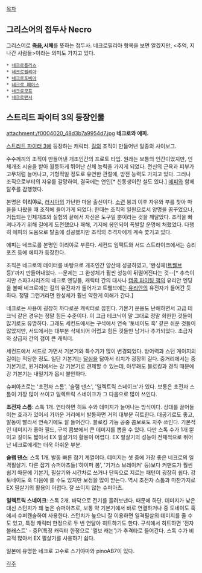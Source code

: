 [[목차]]
== 그리스어의 접두사 Necro ==
그리스어로 '''[[죽음]],시체'''를 뜻하는 접두사. 네크로필리아 항목을 보면 알겠지만, <추억, 지나간 사람들>이라는 의미도 가지고 있다.

 * [[네크로폴리스]]
 * [[네크로필리아]]
 * [[네크로포비아]]
 * [[네크로 페이스]]
 * [[네크로모프]]
 * [[네크로맨서]]

== 스트리트 파이터 3의 등장인물 ==
attachment:/f0004020_48d3b7a9954d7.jpg
'''네크로와 에피.'''

[[스트리트 파이터 3]]에 등장하는 캐릭터. [[길]]의 조직이 만들어낸 일종의 사이보그.

수수께끼의 조직이 만들어낸 개조인간의 프로토 타입. 원래는 보통의 인간이었지만, 인체개조 시술을 받아 월등하게 뛰어난 신체 능력을 가지게 되었다. 전신의 근육과 피부가 고무처럼 늘어나고, 기형적일 정도로 유연한 관절에, 방전 능력도 가지고 있다. 그러나 조직으로부터의 자유를 갈망하여, 결국에는 연인[* 친동생이란 설도 있다.] [[에피]]와 함께 탈주를 감행했다.

본명은 '''이리야'''로, [[러시아]]의 가난한 마을 출신이다. [[소련]] 붕괴 이후 자유와 부를 찾아 마을을 나왔을 때 조직에 들어가게 되었다. 한때는 조직의 일원으로서 양명을 꿈꾸었으나, 거듭되는 인체개조와 실험의 끝에서 자신은 도구일 뿐이라는 것을 깨달았다. 조직을 빠져나가기 위해 길에게 도전했으나 패해, 기지에 봉인되어 폭발할 운명에 처했었다. 다행히 에피의 도움으로 탈출에 성공했지만 조직의 추격자에게 계속 쫓기고 있다.

에피는 네크로를 본명인 이리야로 부른다. 세컨드 임팩트와 서드 스트라이크에서는 승리포즈 등에 에피가 등장한다.

조직은 네크로의 데이터를 바탕으로 개조인간 양산에 성공하였고, '완성체([[트웰브]] 등)'까지 만들어내었다. --문제는 그 완성체가 훨씬 성능이 뒤떨어진다는 것--[* 추측이지만 스파3시리즈의 네크로 엔딩들, 캐릭터 간의 대사나 [[캡콤 파이팅 잼]]의 유리안 엔딩을 볼때 네크로에는 길의 유전자가 들어가고 트웰브에는 [[유리안]]의 유전자가 들어간 듯 하다. 정말 그런거라면 완성체가 훨씬 약한게 이해가 간다.]

네크로는 사용이 굉장히 까다로운 캐릭터로 꼽힌다. 기본기 운용도 난해하면서 고급 테크닉 같은 경우는 정말 힘든 수준이다. 이 고급 테크닉이 말 그대로 정말 희한한 것들이 많기로도 유명하다. 그래도 세컨드에서는 구석에서 연속 '토네이도 훅' 같은 쉬운 것들이 많았지만, 서드에서는 대부분 삭제되어 어렵고 힘든 것들만 남거나 추가되었다. 초급자와 상급자 간의 갭이 큰 캐릭터.

세컨드에서 서드로 가면서 기본기와 특수기가 많이 변경되었다. 방어력과 스턴 게이지의 길이는 적당한 정도. 일단 기본기는 [[달심]]을 닮아서 리치가 굉장히 길다. 중거리에서는 중 기본기로, 원거리에서는 강 기본기로 견제할 수 있는데, 아무래도 블로킹과 경직 때문에 강 기본기는 내밀기가 몹시 불안하다.

슈퍼아츠로는 '초전자 스톰', '슬램 댄스', '일렉트릭 스네이크'가 있다. 보통은 초전자 스톰이 가장 많이 쓰이고 일렉트릭 스네이크가 그 다음으로 많이 쓰인다.

'''초전자 스톰''': 스톡 1개. 연타하면 히트 수와 데미지가 늘어나는 방식이다. 상대를 끌어들이는 효과가 있어서 가까운 거리에서 발동하면 거의 대부분 히트한다. 대공기로도 좋고, 발동이 빨라서 연속기에도 잘 들어간다. 블로킹 가능 공중 콤보로도 자주 쓰인다. 기본적인 데미지가 좋아 필드, 구석 콤보에서 큰 데미지를 뽑을 수 있다. 다만 스톡 수가 1개 뿐이고 길이도 짧아서 EX 필살기의 활용이 어렵다. EX 필살기의 성능이 전체적으로 뛰어난 네크로에게는 더욱 아쉬운 부분.

'''슬램 댄스''': 스톡 1개. 발동 빠른 잡기 계열이다. 데미지는 셋 중에 가장 좋은 네크로의 일격필살기. 다른 잡기 슈퍼아츠들('하이퍼 봄', '기가스 브레이커' 등)보다 커맨드가 훨씬 쉽기 때문에 기본기, 필살기와 시간차로 쓰거나 단독으로 지르는 패턴이 굉장히 쉽다. 강 토네이도 훅 다음에 쓸 수도 있지만 보정을 많이 받는다. 역시 초전자 스톰과 마찬가지로 EX 필살기의 활용이 어렵다. 잘 쓰이지 않는 슈퍼아츠.

'''일렉트릭 스네이크''': 스톡 2개. 바닥으로 전기를 흘려보낸다. 때문에 하단. 데미지가 낮은 대신 스턴치가 꽤 높은 슈퍼아츠로, 보통 약 기본기에서 바로 연결하거나 중 토네이도 훅에서 슈퍼캔슬하여 사용한다. 스턴치가 높으니 잘 이용하면 일격필살의 데미지를 줄 수도 있고, 특정 캐릭터 한정으로 두 번 연달아 히트하기도 한다. 구석에서 히트하면 '전자 블래스트' - 중P(특정 캐릭터 한정으로 '엘보 캐논')가 추격타로 들어간다. 스톡 수가 비교적 많아서 EX 필살기를 사용하기 쉽다.

일본에 유명한 네크로 고수로 스기야마와 pinoAB7이 있다.

[[각주]]

